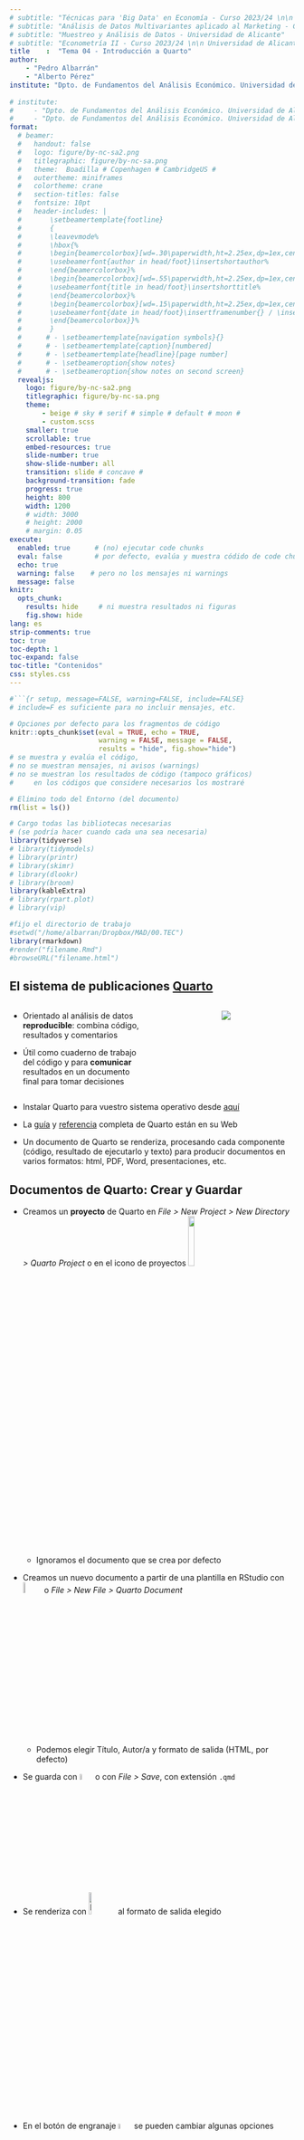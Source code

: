 ```yaml
---
# subtitle: "Técnicas para 'Big Data' en Economía - Curso 2023/24 \n\n Universidad de Alicante"
# subtitle: "Análisis de Datos Multivariantes aplicado al Marketing - Curso 2023/24 \n\n Universidad de Alicante"
# subtitle: "Muestreo y Análisis de Datos - Universidad de Alicante"
# subtitle: "Econometría II - Curso 2023/24 \n\n Universidad de Alicante"
title    :  "Tema 04 - Introducción a Quarto"
author:  
    - "Pedro Albarrán"
    - "Alberto Pérez"
institute: "Dpto. de Fundamentos del Análisis Económico. Universidad de Alicante"
   
# institute: 
#     - "Dpto. de Fundamentos del Análisis Económico. Universidad de Alicante"
#     - "Dpto. de Fundamentos del Análisis Económico. Universidad de Alicante"
format:
  # beamer:
  #   handout: false
  #   logo: figure/by-nc-sa2.png
  #   titlegraphic: figure/by-nc-sa.png
  #   theme:  Boadilla # Copenhagen # CambridgeUS #
  #   outertheme: miniframes
  #   colortheme: crane
  #   section-titles: false
  #   fontsize: 10pt
  #   header-includes: |
  #       \setbeamertemplate{footline}
  #       {
  #       \leavevmode%
  #       \hbox{%
  #       \begin{beamercolorbox}[wd=.30\paperwidth,ht=2.25ex,dp=1ex,center]{author in head/foot}%
  #       \usebeamerfont{author in head/foot}\insertshortauthor%
  #       \end{beamercolorbox}%
  #       \begin{beamercolorbox}[wd=.55\paperwidth,ht=2.25ex,dp=1ex,center]{title in head/foot}%
  #       \usebeamerfont{title in head/foot}\insertshorttitle%
  #       \end{beamercolorbox}%
  #       \begin{beamercolorbox}[wd=.15\paperwidth,ht=2.25ex,dp=1ex,center]{date in head/foot}%
  #       \usebeamerfont{date in head/foot}\insertframenumber{} / \inserttotalframenumber
  #       \end{beamercolorbox}}%
  #       }
  #      # - \setbeamertemplate{navigation symbols}{}
  #      # - \setbeamertemplate{caption}[numbered]
  #      # - \setbeamertemplate{headline}[page number]
  #      # - \setbeameroption{show notes}
  #      # - \setbeameroption{show notes on second screen}
  revealjs:
    logo: figure/by-nc-sa2.png
    titlegraphic: figure/by-nc-sa.png
    theme:  
        - beige # sky # serif # simple # default # moon #  
        - custom.scss
    smaller: true
    scrollable: true
    embed-resources: true
    slide-number: true
    show-slide-number: all
    transition: slide # concave # 
    background-transition: fade
    progress: true
    height: 800
    width: 1200
    # width: 3000
    # height: 2000
    # margin: 0.05
execute:
  enabled: true      # (no) ejecutar code chunks
  eval: false        # por defecto, evalúa y muestra códido de code chunks
  echo: true
  warning: false    # pero no los mensajes ni warnings
  message: false
knitr:
  opts_chunk:
    results: hide     # ni muestra resultados ni figuras
    fig.show: hide
lang: es
strip-comments: true
toc: true
toc-depth: 1
toc-expand: false
toc-title: "Contenidos"
css: styles.css
---
```


```r
#```{r setup, message=FALSE, warning=FALSE, include=FALSE} 
# include=F es suficiente para no incluir mensajes, etc.

# Opciones por defecto para los fragmentos de código
knitr::opts_chunk$set(eval = TRUE, echo = TRUE, 
                      warning = FALSE, message = FALSE,
                      results = "hide", fig.show="hide")
# se muestra y evalúa el código,
# no se muestran mensajes, ni avisos (warnings)
# no se muestran los resultados de código (tampoco gráficos)
#     en los códigos que considere necesarios los mostraré

# Elimino todo del Entorno (del documento)
rm(list = ls())       

# Cargo todas las bibliotecas necesarias
# (se podría hacer cuando cada una sea necesaria)
library(tidyverse)
# library(tidymodels)
# library(printr)
# library(skimr)
# library(dlookr)
# library(broom)
library(kableExtra)
# library(rpart.plot)
# library(vip)

#fijo el directorio de trabajo
#setwd("/home/albarran/Dropbox/MAD/00.TEC")
library(rmarkdown)
#render("filename.Rmd")     
#browseURL("filename.html")
```

## El sistema de publicaciones [Quarto](https://quarto.org/) 

:::: {.columns}

::: {.column width="50%"}
-   Orientado al análisis de datos **reproducible**: combina código, resultados y comentarios

-   Útil como cuaderno de trabajo del código y para **comunicar** resultados en un documento final para tomar decisiones

:::

::: {.column width="50%"}
<center>
![](figure/data-science-communicate.svg)

</center>

:::

::::


<!--
Estas y otras chuletas disponibles en http://rstudio.com/resources/cheatsheets. 
-->

-   Instalar Quarto para vuestro sistema operativo desde [aquí](https://quarto.org/docs/get-started/)

-   La [guía](https://quarto.org/docs/guide/) y [referencia](https://quarto.org/docs/reference/) completa de Quarto están en su Web


-   Un documento de Quarto se renderiza, procesando cada componente (código, resultado de ejecutarlo y texto) para producir documentos en varios formatos: html, PDF, Word, presentaciones, etc.

<!--
    -   Integra bibliotecas de programación (R) y herramientas externas para producir documentos en varios formatos: html, PDF, Word, presentaciones, etc.
-->


<!--

https://rstudio.com/wp-content/uploads/2015/03/rmarkdown-reference.pdf

https://indrajeetpatil.github.io/RmarkdownTips/


* otra forma de columnas:
https://holtzy.github.io/Pimp-my-rmd/#text_formating

<div class = "row">
  
<div class = "col-md-4">
<br><br> 

[bootstrap framework](https://getbootstrap.com/docs/4.0/layout/grid/) under the hood. It is Row is divided in 12 subunits of same width. 

</div>
  
<div class = "col-md-4">
<br><br>Here, I use 3 subunits of size 4 (4x3=12). 

</div>
  
<div class = "col-md-4">
``{r, message=FALSE, echo=FALSE}
ggplot( mtcars, aes(x=mpg)) + geom_histogram(fill="skyblue", alpha=0.5) + theme_minimal()
``
</div>
</div>

:::: {style="display: grid; grid-template-columns: 1fr 1fr; grid-column-gap: 10px; "}

:::: {style="display: flex;"}


::: {}

https://stackoverflow.com/questions/64447483/how-do-i-reduce-remove-space-between-list-items-in-my-r-markdown-code

```css
body {line-height: .8;}
```

<br>
<tab><tab> - <br>  imita lista

-->

## Documentos de Quarto: Crear y Guardar

* Creamos un **proyecto** de Quarto en *File \> New Project \> New Directory \> Quarto Project* o en el icono de proyectos ![](figure/Project.png){width="15%" .center}

    - Ignoramos el documento que se crea por defecto

*  Creamos un nuevo documento a partir de una plantilla en RStudio con ![](figure/Mas2.jpg){width="7%" .center} o  *File \> New File \> Quarto Document*
  
    -   Podemos elegir Título, Autor/a y formato de salida (HTML, por defecto)
    
<!--    -   RStudio puede pedir instalar y cargar alguna biblioteca (ej., `rmarkdown`) -->

* Se guarda con ![](figure/Guardar.jpg){width="5%" .center} o con *File > Save*, con extensión `.qmd`

* Se renderiza con ![`Render`](figure/Render.jpg){width="10%" .center}  al formato de salida elegido <!-- por defecto (html) o desplegar para elegir otros formatos-->

* En el botón de engranaje ![`Engranaje`](figure/Engranaje.jpg){width="5%" .center} se pueden cambiar algunas opciones

    -   p.e., dónde se visualiza la salida (en ventana aparte o en RStudio)

  <!-- como dónde se visualiza, si se ejecuta el código, etc. -->
  
  <!--
![](figure/Rmarkdown01.png){width=5% .center}
-->

## Documentos de Quarto: formato de salida

* El renderizado crea un archivo en el mismo directorio donde está el archivo de Quarto .qmd

* En el caso de HTML, se crea tanto un archivo con extensión .html como un subdirectorio del mismo nombre con componentes necesarios (ej., imágenes, css)

  + solo podemos visualizar correctamente el archivo .html en cualquier navegador si copiamos a otro lugar tanto el .html como el subdirectorio

* Para crear PDFs, se necesita una distribución de [LaTeX](https://es.wikipedia.org/wiki/LaTeX):  instala una escribiendo en la pestaña de "Terminal" (a la derecha de la consola):

```r
quarto install tool tinytex
```

<!-- 

* Si no tienes y/o no sabes qué es ni cómo funciona (no es necesario),

-->

<!--como [MiKTeX](https://miktex.org/), disponible para Windows y para Mac OS. Para quienes no hayan instalado LaTeX anteriormente, es recomendable instalar TinyTeX (<https://yihui.name/tinytex/>):-->


```r
install.packages("tinytex")
tinytex::install_tinytex()
```


## Documentos de Quarto: Texto con Markdown

<!--
Markdown está diseñado para ser fácil de leer y fácil de escribir. También es muy fácil de aprender. La siguiente guía muestra cómo usar el Markdown de Pandoc, una versión ligeramente extendida de Markdown que R Markdown entiende.
-->

* Los componentes de texto están escritos en Markdown: un conjunto ligero de convenciones para archivos de texto sin formato. Por ejemplo, 

    - todo lo escrito entre dos \* como `**Hola**` se renderiza en negritas 
    
    - se utiliza \# para indicar encabezados de secciones

* En el menú de ayuda tenemos una descripción completa (*Markdown quick reference*) y "chuletas" (*Cheatsheets*)

* También son útiles [la web de Quarto](https://quarto.org/docs/authoring/markdown-basics.html) y este [libro online](https://bookdown.org/yihui/rmarkdown/).


<!--
:::: {style="display: flex;"}

::: {}
#### **Formato de texto**

    *cursiva*  o _cursiva_
    **negrita**   __negrita__
    `código`
    superíndice^2^ y subíndice~2~
    ~~tachado~~

#### **Encabezamientos**

    # Encabezado de 1er. nivel
    ## Encabezado de 2º nivel
    ### Encabezado de 3er. nivel
    #### Encabezado de 4º nivel

:::

::: {}

#### **Listas**

    *   Item (elemento) de la lista (no numeradas)
    *   Item 2
        - Sub-Item 2a (*, + y - son alternativas)
            + sub-sub-item
        - Sub-Item 2b

    1.  Item 1 de la lista numerada
    1.  Item 2. Los números se incrementan automáticamente.

    1)  Otra forma de crear listas numeradas.
    2)  También, se puede poner explícitamente el número.

:::

::::
-->


<!--
## Formato de texto con Markdown (cont.)

:::: {style="display: flex;"}

::: {}
#### **Bloques de citas literales**

    > Esto es parte de un bloque de cita.
    > Esto es parte del mismo bloque de cita.
-->

<!--
    >
    > > Esto es otro bloque de cita anidado.
    > > Esto es parte del bloque anidado.
    >
    > Esto es parte del bloque de cita de primer nivel.
    Esto es una línea normal
-->

<!--
#### **Notas a pie de página**

    Esto es un texto con nota al pie [^nota1] 
    y esta es otra nota [^2]

    [^nota1]: Esto es una nota al pie de página.
    [^2]: Esto es la segunda nota al pie.

:::

::: {}

#### **Líneas de separación**

    ---
    ***


#### **Referencias**

    [Página de R][1]
    [1]: https://cran.r-project.org/

    #### Título 1 {#tit1}
    [Enlace a titulo1](#tit1)


:::

::::


#### **Imaǵenes y enlaces**

    ![texto del subtítulo opcional](dirección/hacia/img.png)
    <http://example.com>
    [frase con vínculo](http://example.com)
    [![RUsers](http://rusersgroup.com/img/final5x5.png)](https://cran.r-project.org/ )

-->


<!--
## Formato de texto con Markdown (y 3)

:::: {style="display: flex;"}

::: {}
#### **Tablas**

    Primer encabezado  | Segundo encabezado
    ------------------ | ------------------
    Celda              | Celda
    Celda              | Celda

:::

::: {}

##### Con alineación de columnas

    | Items    | Cantidad | Precio   |
    | :------- | :------: | -------: |
    | Item 1   | 15       | 9,050    |
    | Item 2   | 3250     | 239,99   |

:::

::::



* Se puede incluir código en HTML (útil para algunos formateos como centrar) y  en LaTeX (útil para [ecuaciones](https://www.latex4technics.com/))

    ; también se pueden incluir diagramas UML.

    - ecuación en texto entre `$ $` o en editor visual ![](figure/InsertVisual.png){width=5% .center}, *Inline Math*
    - ecuación aparte entre `$$ $$` -o en editor visual ![](figure/InsertVisual.png){width=5% .center}, *Displayed Math* 
    
* Los comentarios se escriben entre
   

* La barra \\ delante de un símbolo de formato o enlace: muestra el símbolo, no aplica el formato: ej.,\\\* muestra *, no empieza lista (idem para  \\\[ o \\\$ ), enlace o ecuación

  provoca que no tengan efecto a la hora de convertirse en negritas, cursivas, links, etc.: \\\* 

-->

* RStudio incorpora un **editor visual** de documentos de Quarto, similar a un procesador de texto

<!-- un ventaja del modo no visual es el número de línea, para errores -->


## Editor Visual de Quarto en RStudio

* En documentos .qmd, se puede elegir entre editar la fuente (*source*) de Markdown, como texto sencillo, o editar el documento de forma Visual en  ![](figure/Visual.jpg){width=15% .center}

* En el modo visual, en esa misma **barra de herramientas** se tienen accesos a 

    + formatos de texto (negritas, cursivas, encabezamientos) y listas
    + insertar enlaces, imágenes, notas a pie de página, tablas
    + incluir ecuaciones (en [LaTeX](https://www.latex4technics.com/))
    + también insertar directamente código HTML, comentarios, etc.

* Se puede configurar la corrección ortográfica en *Tools \> Global Options \> Spelling*:  agregar/seleccionar el diccionario de Español
    
    <!--
    - marcar corrección en tiempo real
    -->

## Formato en la cabecera: el bloque `YAML`

* Al **principio del documento**, entre dos líneas con `---`, se pueden especificar varias opciones del documento: título, autor, fecha, formato de salida 

<!--
    - también se puede crear en *Insert* y elegir *YAML Block*
-->

* Los formatos de salida son `html`, `pdf`, `docx` (y otros en *Quarto Presentations*)

* También se especifican opciones globales del documento, algunas *específicas* de cada tipo de salida (ver la referencia para [`html`](https://quarto.org/docs/reference/formats/html.html) y  otros formatos)

        ---
        title: "Título"
        author: Autor 
        date: 15-octubre-2023
        format:
          html:
            toc: true              # índice
            number-sections: true  # secciones numeradas
            embed-resources: true  # archivo html autocontenido
            theme: united          # más temas: https://bootswatch.com/3/
        ---

    
## Fragmentos o celdas de código <!--("code chunks")-->

<!-- * Útil para mostrar resultados en el documento o solo el código (ilustración) -->

* Insertamos **código en medio del texto** con el icono (visual) ![](figure/Code.jpg){width=5% .center}

    * Si pulsamos ![](figure/Code.jpg){width=5% .center}, escribimos `r` y luego un código, el documento de salida incluirá el resultado de ejecutar el código

<!-- o  se escribe `r` seguido de un código y se muestra el resultado -->

. . .


* Podemos incluir un **fragmento de código** (de varias líneas), con <!-- en modo visual, icono--> ![](figure/Insert_codechunk.png){width=5% .center}, en el desplegable ![](figure/InsertVisual.png){width=5% .center} o  `Ctrl + Alt + I`  <!-- Cmd / Ctrl + Alt + I -->

    * Se puede personalizar cómo se muestran varios aspectos del código y de sus resultados

    + bien para una celda concreta de código, incluyendo [opciones de celda](https://quarto.org/docs/reference/cells/cells-knitr.html)
    
    + o para todo el documento en la cabecera: las opciones de `html` están en la sección de código de [su referencia](https://quarto.org/docs/reference/formats/html.html) (y similar para otros formatos)
    

## Opciones para una celda de código

::: {.smaller-output}


* Las opciones se incluyen al principio de una celda precedidas por `#| `

* `echo: true` muestra el código en la salida (o no con `echo: false`)

* `eval: true` ejecuta el código (o no con `eval: false`)

    - Si un fragmento no se evalúa, sus resultados no se muestran y ni están para otras celdas posteriores (p.e., cargar datos o una biblioteca para usar luego)
    
* `output: true` incluye los resultados del código 

<!-- false
asis: Treat output as raw markdown with no enclosing containers.-->

* `include: false` no incluye ni el código ni su resultado, pero se evalúa

* Se muestran (o no) los mensajes, errores y avisos de ejecutar un código con las opciones `message`, `error` y `warning`, respectivamente.

* `label`: etiqueta para identificar la celda

<!-- * La lista completa de opciones [aquí](http://yihui.name/knitr/options/)  -->

* La lista completa de opciones [aquí](https://quarto.org/docs/computations/execution-options.html) y [aquí](https://quarto.org/docs/reference/cells/cells-knitr.html)

:::

## Opciones para una celda de código (cont.)

::: {.smaller-output}

<!-- * `include: false` no incluye ni el código ni su resultado, pero se evalúa -->

<!-- * `label`: etiqueta para identificar la celda -->

* `code-fold: true` oculta el código pero da opción a mostrarlo 

  <!-- true: collapse code -->
  <!-- false (default): do not collapse code -->
  <!-- show: use the <details> tag, but show the expanded code initially. -->

* *Cómo* mostrar resultados de texto y numéricos: 
    - `results: hide` (no mostrar)
    - `results: hold` (mostrar todo, no el resultado de cada línea)

    <!-- markup -->
    <!-- asis  # código LaTeX para xtable() o stargazer -->

* `fig-cap` y `tbl-cap` para los títulos de las figuras y tablas

* *Cómo* mostrar los gráficos: `fig-show`

  - `hide` y `hold` son como en `results`
  - `asis` muestra el gráfico como se generó 
  - `animate` concatena varios gráficos en una animación

<!-- asis: Show plots exactly in places where they were generated (as if the code were run in an R terminal). -->

* `fig-width` y `fig-height`: dimensiones (reales, en pulgadas) de una figura

* `out-width` y `out-height`: ídem en el documento de salida (% de las reales)

:::

## Opciones para una celda de código (y 3)

::: {.smaller-output}

<!-- * `fig-width` y `fig-height`: dimensiones (reales, en pulgadas) de una figura -->

<!-- * `out-width` y `out-height`: ídem en el documento de salida (% de las reales) -->

* `fig-align`: mostrar la figura centrada o alineada a derecha o izquierda

* `layout-ncol`: en cuantas columnas se componen los resultados


```{{r}}
#| layout-ncol: 2
#| fig-show: hold
ggplot(data = cars) + geom_histogram(aes(x = speed))  # izquierda
ggplot(data = cars) + geom_histogram(aes(x = dist))   # derecha
```

```r
#| echo: false
#| eval: true
#| fig-show: hold
#| layout-ncol: 2
library(ggplot2)
ggplot(data = cars) + geom_histogram(aes(x = speed))  # en la izquierda
ggplot(data = cars) + geom_histogram(aes(x = dist))   # en la derecha
```

:::

## Opciones globales para todas las celdas

<!-- * Si no se da un valor a las opciones en una celda, se usa el valor por defecto de Quarto o el definido globalmente en la cabecera. -->


<!-- * En la cabecera, se pueden especificar las opciones de ejecución de código  `echo`, `eval`, `include`, `output`, `error`, etc. en `execute` (ver [aquí](https://quarto.org/docs/reference/formats/html.html#execution) y [aquí](https://quarto.org/docs/computations/r.html)) -->

* En la cabecera, especificamos opciones **por defecto** para <!--**todas**--> las celdas de código

  * p.e., de ejecución como `echo`, `eval`, etc. en `execute` (ver [aquí](https://quarto.org/docs/reference/formats/html.html#execution) y [aquí](https://quarto.org/docs/computations/r.html))

        ---
        execute:
          echo: false
          warning: false
        ---
   
<!-- También enabled: false y freeze

Ver sección de ejecución en 
https://quarto.org/docs/computations/r.html

-->

  * También otras opciones que ya hemos visto ([aquí listado completo para `html`](https://quarto.org/docs/reference/formats/html.html))

<!-- ## Opciones por defecto para todas las celdas (cont.) -->

        ---
        format:
          html:
            code-fold: true
            cap-location: bottom
            fig-align: center
            df-print: paged      # cómo visualizar tablas
        ---


<!--
code-copy	
Enable a code copy icon for code blocks.

true: Always show the icon
false: Never show the icon
hover (default): Show the icon when the mouse hovers over the code block
-->

<!-- * La opción `df-print` especifica el método para visualizar tablas -->

<!--
df-print	
Method used to print tables in Knitr engine documents:

default: Use the default S3 method for the data frame.
kable: Markdown table using the knitr::kable() function.
tibble: Plain text table using the tibble package.
paged: HTML table with paging for row and column overflow.
The default printing method is kable.
-->

<!-- * También se pueden especificar algunas de estas opciones a través del renderizador de R [`knitr`](https://quarto.org/docs/computations/r.html#knitr-options) (descripción completa  [aquí](https://bookdown.org/yihui/rmarkdown/html-document.html)). -->


## Ejecución de código en un documento .qmd

* Renderizar un .qmd crea un *espacio de trabajo* para ejecutar el código **distinto** del que vemos en RStudio (diferentes objetos, bibliotecas, etc.)

  - si no estamos en un proyecto, el directorio de trabajo puede diferente
  
  <!--: es el directorio donde se encuentra el .qmd-->

* Comprobamos los resultados del código del .qmd ejecutándolo **sin renderizar**: línea a línea, la celda completa con ![](figure/RunChunk.jpg){width=5% .center} o todas las anteriores con ![](figure/RunPrevChunk.jpg){width=5% .center} 

  * así, el código pasa a la consola y *sí* forma parte del espacio de la sesión actual

  * nos aseguramos de que no hay errores (ej.,  objetos previos no definidos)

<!-- * Cuando tenemos varias celdas de código, algunas pueden depender de cálculos y objetos previos (datos, bibliotecas, resultados) -->


<!--  
https://stackoverflow.com/questions/43820483/difference-between-r-markdown-and-r-notebook
**knitting creates a new environment and runs all the code there**. By way of contrast, the R Notebook uses the Global Environment as is to render the HTML file. In fact, for an R Notebook, changes to the HTML file happen every time the .Rmd document is saved. 
-->

<!-- * Se puede probar ejecutando el código del documento .qmd (sin renderizar):  línea a línea, la celda completa con ![](figure/RunChunk.jpg){width=5% .center} o todas las anteriores con ![](figure/RunPrevChunk.jpg){width=5% .center} -->


<!-- ## Ejecución de código en un .qmd (cont.) -->

<!-- * Así, el código pasa a la consola y *sí* forma parte del espacio de la sesión actual <!-- de trabajo de la sesión actual de R.--> 

<!-- * Debemos asegurarnos de que la sesión actual incluye sólo resultados del código de celdas del documento para que nuestra prueba sea equivalente a lo que obtendríamos renderizando -->

<!-- * Resulta útil incluir una celda código al principio del documento (que se evalúe pero no muestre código ni resultados) que incluya -->

* Para garantizar que la sesión actual incluye sólo resultados de las celdas del .qmd, incluimos una celda inicial con `include: false` <!--al principio del documento--> con

    - `rm(list = ls())`: al ejecutar todas las celdas previas, empezamos con una sesión sin objetos previos <!-- y podemos probar el código de la celda actual -->
    
    - Todas las bibliotecas (ej., `tidyverse`) que utilizaremos en varias celdas

    <!-- - Fijar el directorio de trabajo <!--del documento  (o donde queramos trabajar); puede ser importante--> <!--para acceder a archivos (p.e., imágenes, datos). Esto es innecesario si hemos sido cuidadosos y creado el archivo .qmd como parte de un proyecto. -->

<!--

  incluir rm(list = ls()) al principio
  
        + RECORDAR como moverse por Rmd y ejecutar paso a paso
        
        existe vector en envir. y fragmento lo llama: error
        
        
-->

## Mejorar la salida de tablas

* Los resultados de muchas funciones de R no son visualmente "profesionales" en el documento de salida de .qmd 

* Varias bibliotecas cambian algunas salidas por defecto (`printr`) u ofrecen funciones para mejorarlas (`pander`, `xtable`) <!-- (`pander::pandoc.table()`, `xtable::xtable()`)-->

<!--
* Biblioteca  `printr`: mejora la salida de  (algunas) tablas en HTML

    - incompatible con `df_print: paged` 

* Biblioteca `pander` (avanzado):  la función `pandoc.table()` convierto objetos de R a tablas en código de Markdown, con muchas opciones


    - requiere `results = 'as.is'`

* Biblioteca `xtable`: el comando `xtable()` (y otros) presentar objeto de R de forma elegante en html y LaTeX

    - Si el objeto no es un "data frame", lo convierte en uno (puede añadir nombres de filas)
-->

* Un enfoque "fácil": 

  1. crear un *data frame* con los resultados que queremos mostrar en la tabla 
  
  2. usar la función `kable()` de la biblioteca `knitr` para mostrarlo

* La biblioteca `kableExtra` ofrece [más opciones](https://cran.r-project.org/web/packages/kableExtra/vignettes/awesome_table_in_html.html).

    <!-- * `kableExtra` muestra "data frame"/"tibbles" como tablas  -->

* `broom::tidy()` (de `tidyverse`) convierte mucho objetos de R (como listas con resultados de comandos) en *tibbles*

<!--
        -   kbl() %\>% kable_styling() dt %\>% kbl() %\>% kable_paper("hover", full_width = F)

    -   Tablas de regresion: startgazer, tidy() <https://zief0002.github.io/book-8252/pretty-printing-tables-in-markdown.html>


    
        + RECORDAR: salidas de regresion y otros en Rmd
-->


* Otras bibliotecas similares: `modelsummary` (convierte listas en tablas)

<!--, `stargazer`-->


## Comentarios finales


* **Dashboards** (tableros): son presentaciones visuales e **interactivas** de los resultados  claves de un análisis que permiten una comunicación más efectiva

    * Quarto permite crear [*dashboards*](https://quarto.org/docs/interactive/) con tablas, gráficos y otros elementos

    * Ejemplos de sus capacidades usando el paquete [shiny](https://shiny.rstudio.com/gallery/), [shinydashboards](https://rstudio.github.io/shinydashboard/) o [flexdashboard](https://pkgs.rstudio.com/flexdashboard/articles/examples.html)


* **Jupyter Notebook**: son otra forma de combinar texto, código y resultados en un documento. Desarrollados para `Python`, admiten varios lenguajes de programación (como Quarto)  

  * <!--Estos libros--> se crean, visualizan y ejecutan en navegadores web, pero son fácilmente modificables, [localmente](https://jupyter.org/install) u online en [**JupyterLab**](https://jupyter.org/try) o con [Google Colab](https://colab.research.google.com/)

  * Quarto renderiza libros de Jupyter, creados en .qmd o en su propio formato

<!-- , también [para R](https://colab.research.google.com/#create=true&language=r) -->

* Muchas herramientas están preparadas para `Python` y `R` porque se usan a menudo indistintamente o combinados

<!--

## Comentarios finales: *Dashboards* (Tableros)


* Los *dashboards* son un tipo de interfaz gráfica para los usuarios finales que ofrecen visualizaciones rápidas de indicadores o resultados clave

* Estas presentaciones visuales e interactivas de los resultados de un análisis de datos puede ayudar a una comunicación más efectiva

* Con Quarto se pueden crear varios tipos de [*dashboards* interactivos](https://quarto.org/docs/interactive/), aunque no vamos a profundizar en ellos

* En particular, Quarto trabaja con el paquete de R llamado `Shiny` que permite crear fácilmente aplicaciones web interactivas

* Podéis encontrar ejemplos de las capacidades de `Shiny` en esta [galería de aplicaciones](https://shiny.rstudio.com/gallery/)


## Comentarios finales: libros de notas Jupyter

<!--Los libros de notas Jupyter (`Jupyter Notebook`)--> 

<!--
* Son otra forma de combinar texto, código y resultados en un documento  

* Desarrollados para `Python`, admiten varios lenguajes de programación

    - Quarto puede incluir celdas de código en otros lenguajes, incluido `Python`


* Se crean, visualizan y ejecutan solo en navegadores web, aunque son fácilmente modificables, en su entorno de trabajo

    - con una [instalación local](https://jupyter.org/install) (usando Python) u *online* en [**JupyterLab**](https://jupyter.org/try) (y también incluye un tipo de *dashboard* propio: Voilà)
    
    - o con [Google Colab](https://colab.research.google.com/), también [para R](https://colab.research.google.com/#create=true&language=r)

* Quarto renderiza libros de Jupyter, creados en .qmd o en su propio formato

* Muchas herramientas están preparadas para `Python` y `R` porque se usan a menudo indistintamente o combinados

-->